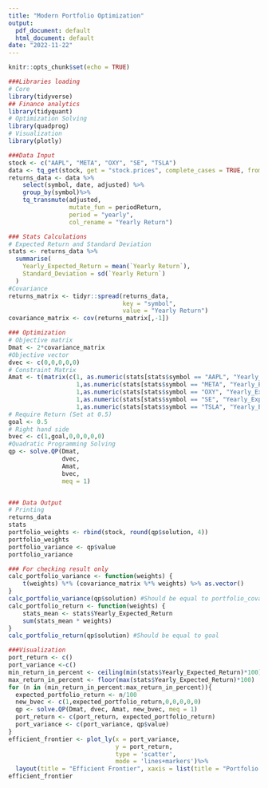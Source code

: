 ---
title: "Modern Portfolio Optimization"
output:
  pdf_document: default
  html_document: default
date: "2022-11-22"
---

```{r setup, include=FALSE}
knitr::opts_chunk$set(echo = TRUE)

###Libraries loading
# Core
library(tidyverse)
## Finance analytics
library(tidyquant)
# Optimization Solving
library(quadprog)
# Visualization 
library(plotly)
```

```{r}
###Data Input
stock <- c("AAPL", "META", "OXY", "SE", "TSLA")
data <- tq_get(stock, get = "stock.prices", complete_cases = TRUE, from = "2017-01-01", to = TODAY())
returns_data <- data %>%
    select(symbol, date, adjusted) %>%
    group_by(symbol)%>%
    tq_transmute(adjusted, 
                 mutate_fun = periodReturn, 
                 period = "yearly", 
                 col_rename = "Yearly Return")

### Stats Calculations
# Expected Return and Standard Deviation
stats <- returns_data %>%
  summarise(
    Yearly_Expected_Return = mean(`Yearly Return`),
    Standard_Deviation = sd(`Yearly Return`)
  )
#Covariance
returns_matrix <- tidyr::spread(returns_data, 
                                key = "symbol", 
                                value = "Yearly Return")
covariance_matrix <- cov(returns_matrix[,-1])

### Optimization
# Objective matrix
Dmat <- 2*covariance_matrix
#Objective vector
dvec <- c(0,0,0,0,0)
# Constraint Matrix
Amat <- t(matrix(c(1, as.numeric(stats[stats$symbol == "AAPL", "Yearly_Expected_Return"]),1,0,0,0,0,
                   1,as.numeric(stats[stats$symbol == "META", "Yearly_Expected_Return"]),0,1,0,0,0,
                   1,as.numeric(stats[stats$symbol == "OXY", "Yearly_Expected_Return"]),0,0,1,0,0,
                   1,as.numeric(stats[stats$symbol == "SE", "Yearly_Expected_Return"]),0,0,0,1,0,
                   1,as.numeric(stats[stats$symbol == "TSLA", "Yearly_Expected_Return"]),0,0,0,0,1),7,5))
# Require Return (Set at 0.5)
goal <- 0.5
# Right hand side
bvec <- c(1,goal,0,0,0,0,0)
#Quadratic Programming Solving
qp <- solve.QP(Dmat, 
               dvec, 
               Amat, 
               bvec, 
               meq = 1)


### Data Output
# Printing
returns_data
stats
portfolio_weights <- rbind(stock, round(qp$solution, 4))
portfolio_weights
portfolio_variance <- qp$value
portfolio_variance
```
```{r}
### For checking result only
calc_portfolio_variance <- function(weights) {
    t(weights) %*% (covariance_matrix %*% weights) %>% as.vector()
}
calc_portfolio_variance(qp$solution) #Should be equal to portfolio_covariance
calc_portfolio_return <- function(weights) {
    stats_mean <- stats$Yearly_Expected_Return
    sum(stats_mean * weights)
}
calc_portfolio_return(qp$solution) #Should be equal to goal
```

```{r}
###Visualization
port_return <- c()
port_variance <-c()
min_return_in_percent <- ceiling(min(stats$Yearly_Expected_Return)*100)
max_return_in_percent <- floor(max(stats$Yearly_Expected_Return)*100)
for (n in (min_return_in_percent:max_return_in_percent)){
  expected_portfolio_return <- n/100
  new_bvec <- c(1,expected_portfolio_return,0,0,0,0,0)
  qp <- solve.QP(Dmat, dvec, Amat, new_bvec, meq = 1)
  port_return <- c(port_return, expected_portfolio_return)
  port_variance <- c(port_variance, qp$value)
}
efficient_frontier <- plot_ly(x = port_variance, 
                              y = port_return,
                              type = 'scatter',
                              mode = 'lines+markers')%>%
  layout(title = "Efficient Frontier", xaxis = list(title = "Portfolio Variance (Risk)"), yaxis = list(title = "Portfolio Return"))
efficient_frontier
```

 
